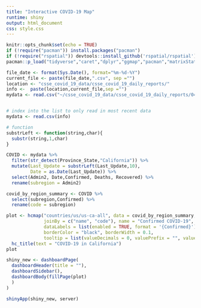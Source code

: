 ```yaml
---
title: "Interactive COVID-19 Map"
runtime: shiny
output: html_document
css: style.css
---
```


```r
knitr::opts_chunk$set(echo = TRUE)
if (!require("pacman")) install.packages("pacman")
if (!require("rspatial")) devtools::install_github('rspatial/rspatial')
pacman::p_load("tidyverse","caret","dplyr","ggmap","pacman","matrixStats","maps","sf","sp","ggiraph","rspatial","magrittr","highcharter","widgetframe","shinydashboard","shiny","rsconnect","knitr")

```

```r
file_date <- format(Sys.Date(), format="%m-%d-%Y")
current_file <- paste(file_date,".csv", sep ="")
location <- "csse_covid_19_data/csse_covid_19_daily_reports/"
info <-  paste(location,current_file,sep ="")
mydata <- read.csv("~/csse_covid_19_data/csse_covid_19_daily_reports/04-07-2020.csv")


# index into the list to only read in most recent data
mydata <- read.csv(info)

# function
substrLeft <- function(string,char){
  substr(string,1,char)
}

COVID <- mydata %>%
  filter(str_detect(Province_State,"California")) %>%
  mutate(Last_Update = substrLeft(Last_Update,10),
         Date = as.Date(Last_Update)) %>%
  select(Admin2, Date,Confirmed, Deaths, Recovered) %>%
  rename(subregion = Admin2)

covid_by_region_summary <- COVID %>%
  select(subregion,Confirmed) %>%
  rename(code = subregion)

plot <- hcmap("countries/us/us-ca-all", data = covid_by_region_summary, value="Confirmed",
              joinBy = c("name", "code"), name = "Confirmed COVID-19",
              dataLabels = list(enabled = TRUE, format = '{Confirmed}'),
              borderColor = "black", borderWidth = 0.1,
              tooltip = list(valueDecimals = 0, valuePrefix = "", valueSuffix = " Cases")) %>%
  hc_title(text = "COVID-19 in California") 
plot

shiny_new <- dashboardPage(
  dashboardHeader(title = ""),
  dashboardSidebar(),
  dashboardBody(fillPage(plot)
  )
)

shinyApp(shiny_new, server)
```

